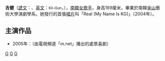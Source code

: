 {{blpunsourced|time=2020-05-03T00:55:15+00:00}}
{{藝人
| 姓名 = 吉健
| 類型 = 女歌手
| 出生日期 = {{birth_date_and_age|1979|4|19}}
| 語言 = [[韓國語|韓國語]]、[[英語|英語]]
| 教育程度 = [[釜山藝術大學|釜山藝術大學]]演劇學系畢業
| 出道日期 = 2004年
}}
{{Infobox Korean name
|hangul=길건
|hanja=吉健
|rr=Kil-Gun
}}
'''吉健'''（[[諺文|諺文]]：{{lang|ko|길건}}、[[英文|英文]]：<small>Kil-Gun</small>，{{bd|1979年|4月19日||}}），[[南韓|南韓]][[女歌手|女歌手]]，身高169厘米，畢業於南韓[[釜山|釜山]]藝術大學演劇學系。她發行的首張[[唱片|唱片]]叫「Real (My Name Is KG)」（2004年）。

==主演作品==
*2005年：（由電視頻道「m.net」播出的處景喜劇）{{lang|ko|홈스위트홈}}


[[Category:韓國女歌手|G]]
[[Category:韓國流行音樂歌手|G]]
[[Category:韓語流行音樂歌手|G]]